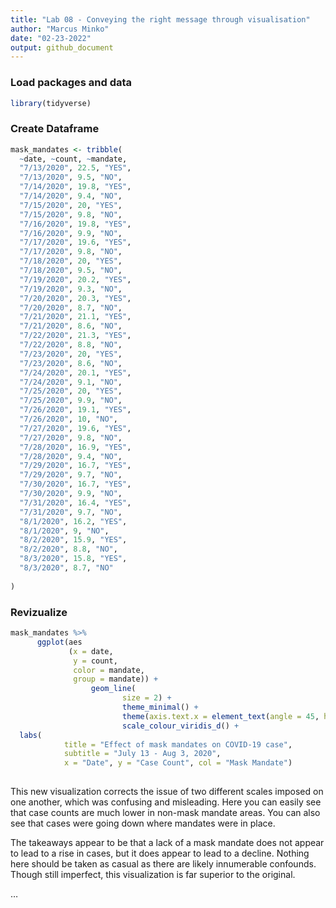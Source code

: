 ```yaml
---
title: "Lab 08 - Conveying the right message through visualisation"
author: "Marcus Minko"
date: "02-23-2022"
output: github_document
---
```


### Load packages and data

```r
library(tidyverse) 
```

### Create Dataframe

```r

mask_mandates <- tribble(
  ~date, ~count, ~mandate,
  "7/13/2020", 22.5, "YES",
  "7/13/2020", 9.5, "NO",
  "7/14/2020", 19.8, "YES",
  "7/14/2020", 9.4, "NO",
  "7/15/2020", 20, "YES",
  "7/15/2020", 9.8, "NO",
  "7/16/2020", 19.8, "YES",
  "7/16/2020", 9.9, "NO",
  "7/17/2020", 19.6, "YES",
  "7/17/2020", 9.8, "NO",
  "7/18/2020", 20, "YES",
  "7/18/2020", 9.5, "NO",
  "7/19/2020", 20.2, "YES",
  "7/19/2020", 9.3, "NO",
  "7/20/2020", 20.3, "YES",
  "7/20/2020", 8.7, "NO",
  "7/21/2020", 21.1, "YES",
  "7/21/2020", 8.6, "NO",
  "7/22/2020", 21.3, "YES",
  "7/22/2020", 8.8, "NO",
  "7/23/2020", 20, "YES",
  "7/23/2020", 8.6, "NO",
  "7/24/2020", 20.1, "YES",
  "7/24/2020", 9.1, "NO",
  "7/25/2020", 20, "YES",
  "7/25/2020", 9.9, "NO",
  "7/26/2020", 19.1, "YES",
  "7/26/2020", 10, "NO",
  "7/27/2020", 19.6, "YES",
  "7/27/2020", 9.8, "NO",
  "7/28/2020", 16.9, "YES",
  "7/28/2020", 9.4, "NO",
  "7/29/2020", 16.7, "YES",
  "7/29/2020", 9.7, "NO",
  "7/30/2020", 16.7, "YES",
  "7/30/2020", 9.9, "NO",
  "7/31/2020", 16.4, "YES",
  "7/31/2020", 9.7, "NO",
  "8/1/2020", 16.2, "YES",
  "8/1/2020", 9, "NO",
  "8/2/2020", 15.9, "YES",
  "8/2/2020", 8.8, "NO",
  "8/3/2020", 15.8, "YES",
  "8/3/2020", 8.7, "NO"
  
)
```

### Revizualize
```r

mask_mandates %>% 
      ggplot(aes
             (x = date, 
              y = count, 
              color = mandate, 
              group = mandate)) + 
                  geom_line(
                         size = 2) + 
                         theme_minimal() + 
                         theme(axis.text.x = element_text(angle = 45, hjust = 1)) +
                         scale_colour_viridis_d() +
  labs(
            title = "Effect of mask mandates on COVID-19 case", 
            subtitle = "July 13 - Aug 3, 2020", 
            x = "Date", y = "Case Count", col = "Mask Mandate") 
                
```

This new visualization corrects the issue of two different scales imposed on one another, which was confusing and misleading. Here you can easily see that case counts are much lower in non-mask mandate areas. You can also see that cases were going down where mandates were in place.

The takeaways appear to be that a lack of a mask mandate does not appear to lead to a rise in cases, but it does appear to lead to a decline. Nothing here should be taken as casual as there are likely innumerable confounds. Though still imperfect, this visualization is far superior to the original.

...


